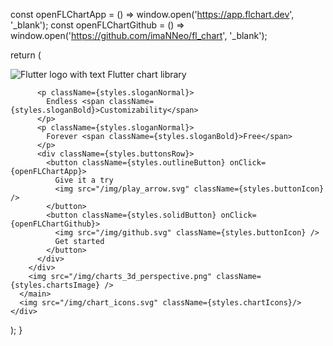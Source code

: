 

  const openFLChartApp = () => window.open('https://app.flchart.dev', '_blank');
  const openFLChartGithub = () => window.open('https://github.com/imaNNeo/fl_chart', '_blank');

  return (
    <div className={styles.container}>
      <main className={styles.mainContent}>
        <div className={styles.mainColumn}>
          <div className={styles.flutterChartLibrary}>
            <img src="/img/flutter.svg" alt="Flutter logo with text" className={styles.flutterLogoInText} />
            <span className={styles.afterFlutterLogoText}>Flutter chart library</span>
          </div>

          <p className={styles.sloganNormal}>
            Endless <span className={styles.sloganBold}>Customizability</span>
          </p>
          <p className={styles.sloganNormal}>
            Forever <span className={styles.sloganBold}>Free</span>
          </p>
          <div className={styles.buttonsRow}>
            <button className={styles.outlineButton} onClick={openFLChartApp}>
              Give it a try
              <img src="/img/play_arrow.svg" className={styles.buttonIcon} />
            </button>
            <button className={styles.solidButton} onClick={openFLChartGithub}>
              <img src="/img/github.svg" className={styles.buttonIcon} />
              Get started
            </button>
          </div>
        </div>
        <img src="/img/charts_3d_perspective.png" className={styles.chartsImage} />
      </main>
      <img src="/img/chart_icons.svg" className={styles.chartIcons}/>
    </div>
  );
}